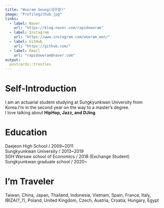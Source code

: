 ```yaml
---
title: "Wooram Seong(성우람)"
image: "Profilegithub.jpg"
links:
  - label: Naver
    url: "https://blog.naver.com/rapidoworam"
  - label: Instagram
    url: "https://www.instagram.com/wooram_mon/"
  - label: GitHub
    url: "https://github.com/"
  - label: Email
    url: "rapidoworam@naver.com"
output:
  postcards::trestles
---
```


# Self-Introduction

I am an actuarial student studying at Sungkyunkwan University from Korea.I’m in the second year on the way to a master's degree. \
I love talking about **HipHop, Jazz, and DJing**.

# Education
Daejeon High School / 2009~2011 \
Sungkyunkwan University / 2013~2019  \
SGH Warsaw school of Economics / 2018 (Exchange Student) \
Sungkyunkwan graduate school / 2020~

# I'm Traveler
Taiwan, China, Japan, Thailand, Indonesia, Vietnam, Spain, France, Italy, IBIZA(?_?), Poland, United Kingdom, Czech, Austria, Croatia, Hungary, Egypt